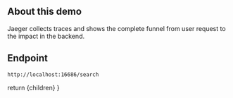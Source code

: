 
## About this demo
Jaeger collects traces and shows the complete funnel from user request to the impact in the backend.

## Endpoint
```
http://localhost:16686/search
```

  return <IntegrationLayout>{children}</IntegrationLayout>
}
